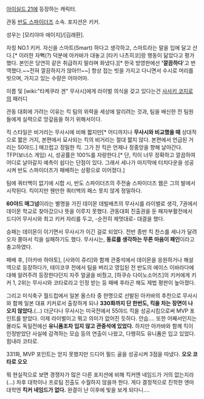 [[아이실드 21]]에 등장하는 캐릭터.

관동 [[반도 스파이더즈]] 소속. 포지션은 키커.

성우는 [모리야마 에이지]/[김래환].

자칭 NO.1 키커. 자신을 스마트(Smart) 하다고 생각하고, 스마트라는 말을 입에 달고 산다.[* 이러한 자뻑(?) 덕분에 아카바가 대놓고 [타키 나츠히코]랑 행동이 닮았다고 평가했다. 본인은 당연히 같은 취급하지 말라며 화냈다.][* 한국 방영판에선 ''''깔끔하다''''고 번역했다.~~전혀 깔끔하지가 않아!!!~~] 항상 접는 빗을 가지고 다니면서 수시로 머리를 빗으며, 가지고 있는 수량은 어마어마.

이름 및 [wiki:"타케쿠라 겐" 무사시]에게 라이벌 의식을 갖고 있다는건 [[사사키 코지로]]의 패러디

관동 대회에 가려는 이유는 킥 팀의 위력을 세상에 알리려는 것과, 팀을 배신한 전 팀원들에게 실력으로 앙갚음을 하기 위해서이다.

킥 스타일은 비거리는 무사시에 비해 짧지만[* 어디까지나 '''무사시와 비교했을 때''' 상대적으로 짧은 거지, 본편에서 묘사되는 킥의 비거리는 절대 짧지 않다. 본편에서 언급된 거리는 50야드.] 매끄럽고 정밀한 킥. 그가 찬 킥은 언제나 정중앙을 향해 날아간다. TFP(보너스 게임) 시, 성공률은 100%를 자랑한다.[* 단, 킥이 너무 정확하고 깔끔하여 어디로 날아갈지 예측이 쉽다는 단점이 있다. 그래서 세나가 마지막에 터치다운을 성공시켜 반도 스파이더즈가 패배하는 상황으로 이어졌다.]

팀에 쿼터백이 없기에 시합 시, 반도 스파이더즈의 주전술 스파이더즈 웹은 그의 발에서 시작된다. 킥이지만 웬만한 쿼터백의 패스 못지 않게 정밀하다.

'''60야드 매그넘'''이라는 별명을 가진 데이몬 데빌배츠의 무사시를 라이벌로 생각, 7권에서 데이몬 학교로 찾아갔으나 뜻을 이루지 못했다. 관동대회 진출권을 둔 패자부활전에서 드디어 무사시와 최고 키커 자리를 두고, -순전히 제멋대로- 대결을 했다.

승패는 데이몬이 이기면서 무사시가 이긴 걸로 되었다. 전반 종반 킥 찬스를 세나가 달려오자 쫄아서 킥을 실패하기도 했다. 무사시는, '''동료를 생각하는 무른 마음이 패인'''이라고 충고하였다.

패배 후, [아카바 하야토], [사와이 쥬리]와 함께 관중석에서 데이몬을 응원하거나 해설역으로 등장하다가, 테이코쿠 전에서 팀을 버리고 영입된 전 반도의 에이스 이바라다에 대해 알려주려 등장한다던지 자주 얼굴을 비췄고, [하쿠슈 다이노소어즈]의 키커에게 키커 1, 2위는 무사시와 코타로라고 인정 받는 등 패배 후라곤 해도 제법 평판이 높아졌다.

그리고 미식축구 월드컵에서 일본 올스타 중 한명으로 선발된 아카바의 추천으로 무사시와 함께 일본 대표 키커로서 출장하게 되나 '''330화까지 단 한번도, 킥을 차는 장면이 나오지 않았다.'''(…) 더군다나 무사시는 미국전에서 55야드 킥을 성공시킴으로써 MVP 포인트를 받았다. 이제 라이벌이고 뭐고 의미가 없어진 듯하다. 안습…. 또한 어째서인지는 몰라도 독일전에선 '''유니폼조차 입지 않고 관중석에 있었다.''' 하지만 아카바와 함께 킥이 인정받았단 사실에 감격하는 모습 등의 연출이 나왔고, 다행히도 유니폼은 입고 있었다. 힘내라 코타로.

331화, MVP 포인트는 얻지 못했지만 드디어 필드 골을 성공시켜 3점을 따냈다. '''오오 코타로 오오'''

뭐 현실적으로 보면 경쟁자가 많은 다른 포지션에 비해 킥커엔 네임드가 거의 없는지라(…) 차후 대학이나 프로팀 진출도 수월하지 않을까 한다. 게다 결정적으로 진학한 엔마 대학엔 '''킥커 네임드가 없다.''' 완결이 난 이후에 빛을 보게 되다니….
